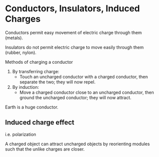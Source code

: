 Conductors, Insulators, Induced Charges
=======================================

Conductors permit easy movement of electric charge through them
(metals).

Insulators do not permit electric charge to move easily through them
(rubber, nylon).

Methods of charging a conductor

1. By transferring charge:
   - Touch an uncharged conductor with a charged conductor, then
     separate the two; they will now repel.
2. By induction:
   - Move a charged conductor close to an uncharged conductor, then
     ground the uncharged conductor; they will now attract.

Earth is a huge conductor.

Induced charge effect
---------------------

i.e. polarization

A charged object can attract uncharged objects by reorienting modules
such that the unlike charges are closer.
